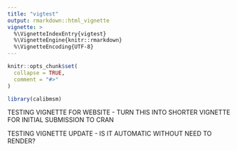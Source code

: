 ```yaml
---
title: "vigtest"
output: rmarkdown::html_vignette
vignette: >
  %\VignetteIndexEntry{vigtest}
  %\VignetteEngine{knitr::rmarkdown}
  %\VignetteEncoding{UTF-8}
---
```


```r
knitr::opts_chunk$set(
  collapse = TRUE,
  comment = "#>"
)
```

```r
library(calibmsm)
```

TESTING VIGNETTE FOR WEBSITE - TURN THIS INTO SHORTER VIGNETTE FOR INITIAL SUBMISSION TO CRAN

TESTING VIGNETTE UPDATE - IS IT AUTOMATIC WITHOUT NEED TO RENDER?
